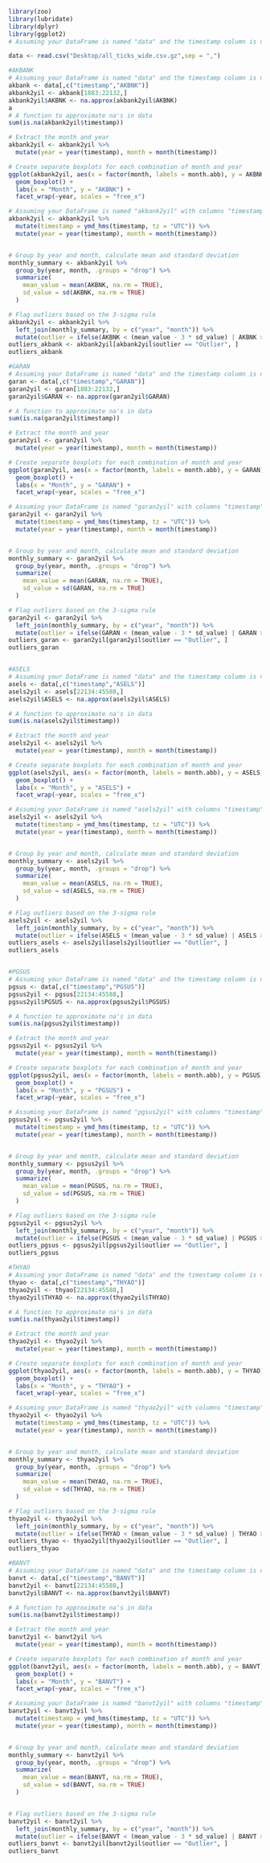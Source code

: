 ```r
library(zoo)
library(lubridate)
library(dplyr)
library(ggplot2)
# Assuming your DataFrame is named "data" and the timestamp column is named "timestamp"

data <- read.csv("Desktop/all_ticks_wide.csv.gz",sep = ",")

#AKBANK
# Assuming your DataFrame is named "data" and the timestamp column is named "timestamp"
akbank <- data[,c("timestamp","AKBNK")]
akbank2yil <- akbank[1883:22132,]
akbank2yil$AKBNK <- na.approx(akbank2yil$AKBNK)
a
# A function to approximate na's in data
sum(is.na(akbank2yil$timestamp))

# Extract the month and year
akbank2yil <- akbank2yil %>%
  mutate(year = year(timestamp), month = month(timestamp))

# Create separate boxplots for each combination of month and year
ggplot(akbank2yil, aes(x = factor(month, labels = month.abb), y = AKBNK)) +
  geom_boxplot() +
  labs(x = "Month", y = "AKBNK") +
  facet_wrap(~year, scales = "free_x")

# Assuming your DataFrame is named "akbank2yil" with columns "timestamp" and "AKBNK"
akbank2yil <- akbank2yil %>%
  mutate(timestamp = ymd_hms(timestamp, tz = "UTC")) %>%
  mutate(year = year(timestamp), month = month(timestamp))


# Group by year and month, calculate mean and standard deviation
monthly_summary <- akbank2yil %>%
  group_by(year, month, .groups = "drop") %>%
  summarize(
    mean_value = mean(AKBNK, na.rm = TRUE),
    sd_value = sd(AKBNK, na.rm = TRUE)
  )

# Flag outliers based on the 3-sigma rule
akbank2yil <- akbank2yil %>%
  left_join(monthly_summary, by = c("year", "month")) %>%
  mutate(outlier = ifelse(AKBNK < (mean_value - 3 * sd_value) | AKBNK > (mean_value + 3 * sd_value), "Outlier", "Not Outlier"))
outliers_akbank <- akbank2yil[akbank2yil$outlier == "Outlier", ]
outliers_akbank

#GARAN
# Assuming your DataFrame is named "data" and the timestamp column is named "timestamp"
garan <- data[,c("timestamp","GARAN")]
garan2yil <- garan[1883:22132,]
garan2yil$GARAN <- na.approx(garan2yil$GARAN)

# A function to approximate na's in data
sum(is.na(garan2yil$timestamp))

# Extract the month and year
garan2yil <- garan2yil %>%
  mutate(year = year(timestamp), month = month(timestamp))

# Create separate boxplots for each combination of month and year
ggplot(garan2yil, aes(x = factor(month, labels = month.abb), y = GARAN)) +
  geom_boxplot() +
  labs(x = "Month", y = "GARAN") +
  facet_wrap(~year, scales = "free_x")

# Assuming your DataFrame is named "garan2yil" with columns "timestamp" and "GARAN"
garan2yil <- garan2yil %>%
  mutate(timestamp = ymd_hms(timestamp, tz = "UTC")) %>%
  mutate(year = year(timestamp), month = month(timestamp))


# Group by year and month, calculate mean and standard deviation
monthly_summary <- garan2yil %>%
  group_by(year, month, .groups = "drop") %>%
  summarize(
    mean_value = mean(GARAN, na.rm = TRUE),
    sd_value = sd(GARAN, na.rm = TRUE)
  )

# Flag outliers based on the 3-sigma rule
garan2yil <- garan2yil %>%
  left_join(monthly_summary, by = c("year", "month")) %>%
  mutate(outlier = ifelse(GARAN < (mean_value - 3 * sd_value) | GARAN > (mean_value + 3 * sd_value), "Outlier", "Not Outlier"))
outliers_garan <- garan2yil[garan2yil$outlier == "Outlier", ]
outliers_garan


#ASELS
# Assuming your DataFrame is named "data" and the timestamp column is named "timestamp"
asels <- data[,c("timestamp","ASELS")]
asels2yil <- asels[22134:45588,]
asels2yil$ASELS <- na.approx(asels2yil$ASELS)

# A function to approximate na's in data
sum(is.na(asels2yil$timestamp))

# Extract the month and year
asels2yil <- asels2yil %>%
  mutate(year = year(timestamp), month = month(timestamp))

# Create separate boxplots for each combination of month and year
ggplot(asels2yil, aes(x = factor(month, labels = month.abb), y = ASELS)) +
  geom_boxplot() +
  labs(x = "Month", y = "ASELS") +
  facet_wrap(~year, scales = "free_x")

# Assuming your DataFrame is named "asels2yil" with columns "timestamp" and "ASELS"
asels2yil <- asels2yil %>%
  mutate(timestamp = ymd_hms(timestamp, tz = "UTC")) %>%
  mutate(year = year(timestamp), month = month(timestamp))


# Group by year and month, calculate mean and standard deviation
monthly_summary <- asels2yil %>%
  group_by(year, month, .groups = "drop") %>%
  summarize(
    mean_value = mean(ASELS, na.rm = TRUE),
    sd_value = sd(ASELS, na.rm = TRUE)
  )

# Flag outliers based on the 3-sigma rule
asels2yil <- asels2yil %>%
  left_join(monthly_summary, by = c("year", "month")) %>%
  mutate(outlier = ifelse(ASELS < (mean_value - 3 * sd_value) | ASELS > (mean_value + 3 * sd_value), "Outlier", "Not Outlier"))
outliers_asels <- asels2yil[asels2yil$outlier == "Outlier", ]
outliers_asels


#PGSUS
# Assuming your DataFrame is named "data" and the timestamp column is named "timestamp"
pgsus <- data[,c("timestamp","PGSUS")]
pgsus2yil <- pgsus[22134:45588,]
pgsus2yil$PGSUS <- na.approx(pgsus2yil$PGSUS)

# A function to approximate na's in data
sum(is.na(pgsus2yil$timestamp))

# Extract the month and year
pgsus2yil <- pgsus2yil %>%
  mutate(year = year(timestamp), month = month(timestamp))

# Create separate boxplots for each combination of month and year
ggplot(pgsus2yil, aes(x = factor(month, labels = month.abb), y = PGSUS)) +
  geom_boxplot() +
  labs(x = "Month", y = "PGSUS") +
  facet_wrap(~year, scales = "free_x")

# Assuming your DataFrame is named "pgsus2yil" with columns "timestamp" and "PGSUS"
pgsus2yil <- pgsus2yil %>%
  mutate(timestamp = ymd_hms(timestamp, tz = "UTC")) %>%
  mutate(year = year(timestamp), month = month(timestamp))


# Group by year and month, calculate mean and standard deviation
monthly_summary <- pgsus2yil %>%
  group_by(year, month, .groups = "drop") %>%
  summarize(
    mean_value = mean(PGSUS, na.rm = TRUE),
    sd_value = sd(PGSUS, na.rm = TRUE)
  )

# Flag outliers based on the 3-sigma rule
pgsus2yil <- pgsus2yil %>%
  left_join(monthly_summary, by = c("year", "month")) %>%
  mutate(outlier = ifelse(PGSUS < (mean_value - 3 * sd_value) | PGSUS > (mean_value + 3 * sd_value), "Outlier", "Not Outlier"))
outliers_pgsus <- pgsus2yil[pgsus2yil$outlier == "Outlier", ]
outliers_pgsus

#THYAO
# Assuming your DataFrame is named "data" and the timestamp column is named "timestamp"
thyao <- data[,c("timestamp","THYAO")]
thyao2yil <- thyao[22134:45588,]
thyao2yil$THYAO <- na.approx(thyao2yil$THYAO)

# A function to approximate na's in data
sum(is.na(thyao2yil$timestamp))

# Extract the month and year
thyao2yil <- thyao2yil %>%
  mutate(year = year(timestamp), month = month(timestamp))

# Create separate boxplots for each combination of month and year
ggplot(thyao2yil, aes(x = factor(month, labels = month.abb), y = THYAO)) +
  geom_boxplot() +
  labs(x = "Month", y = "THYAO") +
  facet_wrap(~year, scales = "free_x")

# Assuming your DataFrame is named "thyao2yil" with columns "timestamp" and "THYAO"
thyao2yil <- thyao2yil %>%
  mutate(timestamp = ymd_hms(timestamp, tz = "UTC")) %>%
  mutate(year = year(timestamp), month = month(timestamp))


# Group by year and month, calculate mean and standard deviation
monthly_summary <- thyao2yil %>%
  group_by(year, month, .groups = "drop") %>%
  summarize(
    mean_value = mean(THYAO, na.rm = TRUE),
    sd_value = sd(THYAO, na.rm = TRUE)
  )

# Flag outliers based on the 3-sigma rule
thyao2yil <- thyao2yil %>%
  left_join(monthly_summary, by = c("year", "month")) %>%
  mutate(outlier = ifelse(THYAO < (mean_value - 3 * sd_value) | THYAO > (mean_value + 3 * sd_value), "Outlier", "Not Outlier"))
outliers_thyao <- thyao2yil[thyao2yil$outlier == "Outlier", ]
outliers_thyao

#BANVT
# Assuming your DataFrame is named "data" and the timestamp column is named "timestamp"
banvt <- data[,c("timestamp","BANVT")]
banvt2yil <- banvt[22134:45588,]
banvt2yil$BANVT <- na.approx(banvt2yil$BANVT)

# A function to approximate na's in data
sum(is.na(banvt2yil$timestamp))

# Extract the month and year
banvt2yil <- banvt2yil %>%
  mutate(year = year(timestamp), month = month(timestamp))

# Create separate boxplots for each combination of month and year
ggplot(banvt2yil, aes(x = factor(month, labels = month.abb), y = BANVT)) +
  geom_boxplot() +
  labs(x = "Month", y = "BANVT") +
  facet_wrap(~year, scales = "free_x")

# Assuming your DataFrame is named "banvt2yil" with columns "timestamp" and "BANVT"
banvt2yil <- banvt2yil %>%
  mutate(timestamp = ymd_hms(timestamp, tz = "UTC")) %>%
  mutate(year = year(timestamp), month = month(timestamp))


# Group by year and month, calculate mean and standard deviation
monthly_summary <- banvt2yil %>%
  group_by(year, month, .groups = "drop") %>%
  summarize(
    mean_value = mean(BANVT, na.rm = TRUE),
    sd_value = sd(BANVT, na.rm = TRUE)
  )


# Flag outliers based on the 3-sigma rule
banvt2yil <- banvt2yil %>%
  left_join(monthly_summary, by = c("year", "month")) %>%
  mutate(outlier = ifelse(BANVT < (mean_value - 3 * sd_value) | BANVT > (mean_value + 3 * sd_value), "Outlier", "Not Outlier"))
outliers_banvt <- banvt2yil[banvt2yil$outlier == "Outlier", ]
outliers_banvt
```
